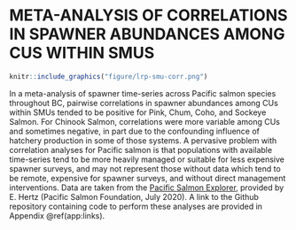 # META-ANALYSIS OF CORRELATIONS IN SPAWNER ABUNDANCES AMONG CUS WITHIN SMUS {#app:meta-analysis-appendix}



```r
knitr::include_graphics("figure/lrp-smu-corr.png")

```


In a meta-analysis of spawner time-series across Pacific salmon species throughout BC, pairwise correlations in spawner abundances among CUs within SMUs tended to be positive for Pink, Chum, Coho, and Sockeye Salmon. For Chinook Salmon, correlations were more variable among CUs and sometimes negative, in part due to the confounding influence of hatchery production in some of those systems.  A pervasive problem with correlation analyses for Pacific salmon is that populations with available time-series tend to be more heavily managed or suitable for less expensive spawner surveys, and may not represent those without data which tend to be remote, expensive for spawner surveys, and without direct management interventions.  Data are taken from the [Pacific Salmon Explorer](https://www.salmonexplorer.ca/), provided by E. Hertz (Pacific Salmon Foundation, July 2020). A link to the Github repository containing code to perform these analyses are provided in Appendix \@ref(app:links).
